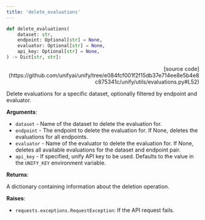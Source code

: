 ```yaml
---
title: 'delete_evaluations'
---
```


```python
def delete_evaluations(
    dataset: str,
    endpoint: Optional[str] = None,
    evaluator: Optional[str] = None,
    api_key: Optional[str] = None,
) -> Dict[str, str]:
```

<p align="right">[source code](https://github.com/unifyai/unify/tree/e084fcf001f2f15db37e714ee8e5b4e8c875341c/unify/utils/evaluations.py#L52)</p>

Delete evaluations for a specific dataset, optionally filtered by endpoint and evaluator.

**Arguments**:

- `dataset` - Name of the dataset to delete the evaluation for.
- `endpoint` - The endpoint to delete the evaluation for. If None, deletes the evaluations for all endpoints.
- `evaluator` - Name of the evaluator to delete the evaluation for. If None, deletes all available evaluations for the dataset and endpoint pair.
- `api_key` - If specified, unify API key to be used. Defaults to the value in the `UNIFY_KEY` environment variable.



**Returns**:

A dictionary containing information about the deletion operation.



**Raises**:

- `requests.exceptions.RequestException`: If the API request fails.